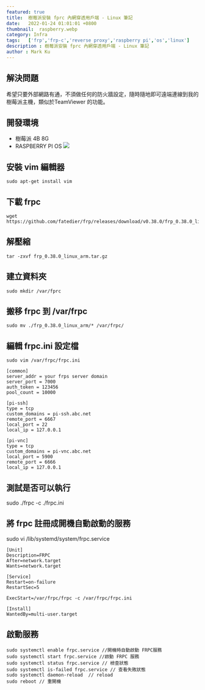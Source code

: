 ```yaml
---
featured: true
title:  樹莓派安裝 fprc 內網穿透用戶端 - Linux 筆記
date:   2022-01-24 01:01:01 +0800
thumbnail:  raspberry.webp
category: Infra
tags:   ['frp','frp-c','reverse proxy','raspberry pi','os','linux']
description : 樹莓派安裝 fprc 內網穿透用戶端 - Linux 筆記
author : Mark Ku
---
```

## 解決問題
希望只要外部網路有通，不須做任何的防火牆設定，隨時隨地即可遠端連線到我的樹莓派主機，類似於TeamViewer 的功能。

## 開發環境
* 樹莓派 4B 8G
* RASPBERRY PI OS
![](https://i.imgur.com/U0Pl6Bb.png)

## 安裝 vim 編輯器
```
sudo apt-get install vim
```

## 下載 frpc
```
wget https://github.com/fatedier/frp/releases/download/v0.38.0/frp_0.38.0_linux_arm.tar.gz
```

## 解壓縮
```
tar -zxvf frp_0.38.0_linux_arm.tar.gz
```


## 建立資料夾
```
sudo mkdir /var/fprc
```

## 搬移 frpc 到 /var/frpc
```
sudo mv ./frp_0.38.0_linux_arm/* /var/frpc/
```

##  編輯 frpc.ini 設定檔
```
sudo vim /var/frpc/frpc.ini
```

```
[common]
server_addr = your frps server domain
server_port = 7000
auth_token = 123456
pool_count = 10000

[pi-ssh]
type = tcp
custom_domains = pi-ssh.abc.net
remote_port = 6667
local_port = 22
local_ip = 127.0.0.1

[pi-vnc]
type = tcp
custom_domains = pi-vnc.abc.net
local_port = 5900
remote_port = 6666
local_ip = 127.0.0.1

```

## 測試是否可以執行
sudo ./frpc -c ./frpc.ini

## 將 frpc 註冊成開機自動啟動的服務
sudo vi /lib/systemd/system/frpc.service

```
[Unit]
Description=FRPC
After=network.target
Wants=network.target

[Service]
Restart=on-failure
RestartSec=5

ExecStart=/var/frpc/frpc -c /var/frpc/frpc.ini

[Install]
WantedBy=multi-user.target

```

## 啟動服務
```
sudo systemctl enable frpc.service //開機時自動啟動 FRPC服務
sudo systemctl start frpc.service //啟動 FRPC 服務
sudo systemctl status frpc.service // 檢查狀態
sudo systemctl is-failed frpc.service // 查看失敗狀態
sudo systemctl daemon-reload  // reload 
sudo reboot // 重開機
```
